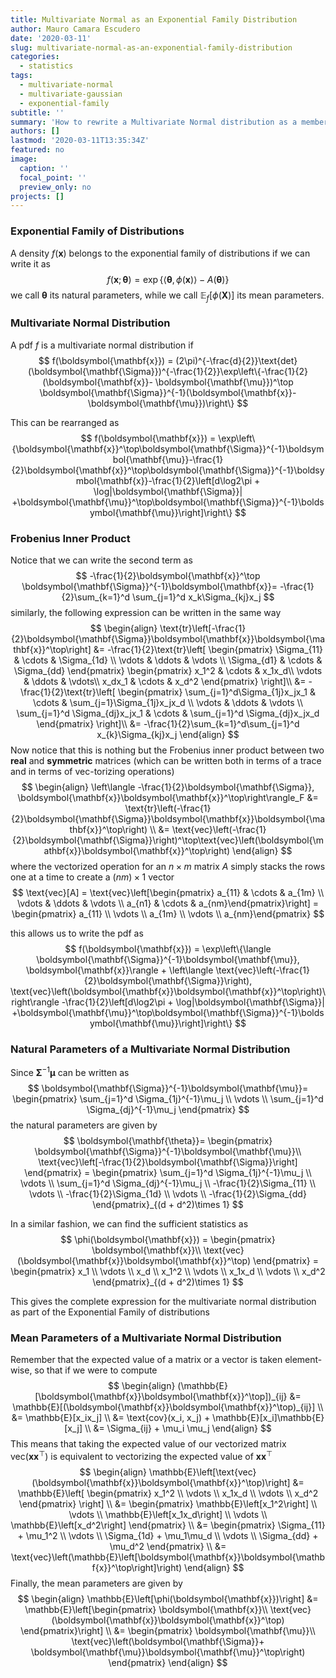 ```yaml
---
title: Multivariate Normal as an Exponential Family Distribution
author: Mauro Camara Escudero
date: '2020-03-11'
slug: multivariate-normal-as-an-exponential-family-distribution
categories:
  - statistics
tags:
  - multivariate-normal
  - multivariate-gaussian
  - exponential-family
subtitle: ''
summary: 'How to rewrite a Multivariate Normal distribution as a member of the Exponential Family.'
authors: []
lastmod: '2020-03-11T13:35:34Z'
featured: no
image:
  caption: ''
  focal_point: ''
  preview_only: no
projects: []
---
```

\newcommand{\vect}[1]{\boldsymbol{\mathbf{#1}}}
\newcommand{\nc}[2]{\newcommand{#1}{#2}}
\nc{\vx}{\vect{x}}
\nc{\vmu}{\vect{\mu}}
\nc{\vSigma}{\vect{\Sigma}}
\nc{\vtheta}{\vect{\theta}}
\nc{\vX}{\vect{X}}
\newcommand{\Ebb}[1]{\mathbb{E}\left[#1\right]}

### Exponential Family of Distributions
A density $f(\vx)$ belongs to the exponential family of distributions if we can write it as
$$
f(\vx; \vtheta) = \exp\left\{\langle\vtheta, \phi(\vx)\rangle  - A(\vtheta)\right\}
$$
we call $\vtheta$ its natural parameters, while we call $\mathbb{E}_f[\phi(\vX)]$ its mean parameters.

### Multivariate Normal Distribution
A pdf $f$ is a multivariate normal distribution if
$$
f(\vx) = (2\pi)^{-\frac{d}{2}}\text{det}(\vSigma)^{-\frac{1}{2}}\exp\left\{-\frac{1}{2}(\vx - \vmu)^\top \vSigma^{-1}(\vx - \vmu)\right\}
$$

This can be rearranged as
$$
f(\vx) = \exp\left\{\vx^\top\vSigma^{-1}\vmu -\frac{1}{2}\vx^\top\vSigma^{-1}\vx -\frac{1}{2}\left[d\log2\pi + \log|\vSigma| +\vmu^\top\vSigma^{-1}\vmu\right]\right\}
$$

### Frobenius Inner Product
Notice that we can write the second term as
$$
-\frac{1}{2}\vx^\top \vSigma^{-1}\vx = -\frac{1}{2}\sum_{k=1}^d \sum_{j=1}^d x_k\Sigma_{kj}x_j
$$
similarly, the following expression can be written in the same way
$$
\begin{align}
\text{tr}\left[-\frac{1}{2}\vSigma\vx\vx^\top\right] &= 
-\frac{1}{2}\text{tr}\left[
\begin{pmatrix}
\Sigma_{11} & \cdots & \Sigma_{1d} \\
\vdots & \ddots & \vdots \\
\Sigma_{d1} & \cdots & \Sigma_{dd} 
\end{pmatrix}
\begin{pmatrix}
x_1^2 & \cdots & x_1x_d\\
\vdots & \ddots & \vdots\\
x_dx_1 & \cdots & x_d^2
\end{pmatrix}
\right]\\
&= 
-\frac{1}{2}\text{tr}\left[
\begin{pmatrix}
\sum_{j=1}^d\Sigma_{1j}x_jx_1 & \cdots & \sum_{j=1}\Sigma_{1j}x_jx_d \\
 \vdots & \ddots & \vdots \\
\sum_{j=1}^d \Sigma_{dj}x_jx_1 & \cdots & \sum_{j=1}^d \Sigma_{dj}x_jx_d
\end{pmatrix}
\right]\\
&= -\frac{1}{2}\sum_{k=1}^d\sum_{j=1}^d x_{k}\Sigma_{kj}x_j
\end{align}
$$
Now notice that this is nothing but the Frobenius inner product between two **real** and **symmetric** matrices (which can be written both in terms of a trace and in terms of $\text{vec}$-torizing operations)
$$
\begin{align}
\left\langle -\frac{1}{2}\vSigma, \vx\vx^\top\right\rangle_F 
&= \text{tr}\left(-\frac{1}{2}\vSigma\vx\vx^\top\right) \\
&= \text{vec}\left(-\frac{1}{2}\vSigma\right)^\top\text{vec}\left(\vx\vx^\top\right)
\end{align}
$$
where the vectorized operation for an $n\times m$ matrix $A$ simply stacks the rows one at a time to create a $(nm)\times 1$ vector
$$
\text{vec}[A] = \text{vec}\left[\begin{pmatrix} a_{11} & \cdots & a_{1m} \\ \vdots & \ddots & \vdots \\ a_{n1} & \cdots & a_{nm}\end{pmatrix}\right] = \begin{pmatrix} a_{11} \\ \vdots  \\ a_{1m} \\ \vdots \\ a_{nm}\end{pmatrix}
$$

this allows us to write the pdf as
$$
f(\vx) = \exp\left\{\langle \vSigma^{-1}\vmu, \vx\rangle + \left\langle \text{vec}\left(-\frac{1}{2}\vSigma\right), \text{vec}\left(\vx\vx^\top\right)\right\rangle -\frac{1}{2}\left[d\log2\pi + \log|\vSigma| +\vmu^\top\vSigma^{-1}\vmu\right]\right\}
$$

### Natural Parameters of a Multivariate Normal Distribution
Since $\vSigma^{-1}\vmu$ can be written as
$$
\vSigma^{-1}\vmu = 
\begin{pmatrix}
\sum_{j=1}^d \Sigma_{1j}^{-1}\mu_j \\
\vdots \\
\sum_{j=1}^d \Sigma_{dj}^{-1}\mu_j
\end{pmatrix}
$$
the natural parameters are given by
$$
\vtheta = 
\begin{pmatrix}
\vSigma^{-1}\vmu \\
\text{vec}\left[-\frac{1}{2}\vSigma\right]
\end{pmatrix} 
= 
\begin{pmatrix}
\sum_{j=1}^d \Sigma_{1j}^{-1}\mu_j \\
\vdots \\
\sum_{j=1}^d \Sigma_{dj}^{-1}\mu_j \\
-\frac{1}{2}\Sigma_{11} \\ \vdots \\ -\frac{1}{2}\Sigma_{1d} \\ \vdots \\ -\frac{1}{2}\Sigma_{dd}
\end{pmatrix}_{(d + d^2)\times 1}
$$

In a similar fashion, we can find the sufficient statistics as
$$
\phi(\vx) = \begin{pmatrix}
\vx \\
\text{vec}(\vx\vx^\top)
\end{pmatrix}
=
\begin{pmatrix}
x_1 \\
\vdots \\
x_d \\
x_1^2 \\ \vdots \\ x_1x_d \\ \vdots \\ x_d^2
\end{pmatrix}_{(d + d^2)\times 1}
$$

This gives the complete expression for the multivariate normal distribution as part of the Exponential Family of distributions

\begin{align}
f(\vx) &= \exp\left\{\langle \theta, \phi(\vx)\rangle - A(\vtheta)\right\} \\
&= \exp\left\{
  \left(\sum_{j=1}^d \Sigma_{1j}^{-1}\mu_j, \cdots, \sum_{j=1}^d \Sigma_{dj}^{-1}\mu_j,
  -\frac{1}{2}\Sigma_{11}, \cdots, -\frac{1}{2}\Sigma_{1d},  \cdots, -\frac{1}{2}\Sigma_{dd}
  \right)^\top
  
  \begin{pmatrix}
  x_1 \\
  \vdots \\
  x_d \\
  x_1^2 \\ \vdots \\ x_1x_d \\ \vdots \\ x_d^2
  \end{pmatrix} -\frac{1}{2}\left[d\log2\pi + \log|\vSigma| +\vmu^\top\vSigma^{-1}\vmu\right]
  \right\}
\end{align}

### Mean Parameters of a Multivariate Normal Distribution
Remember that the expected value of a matrix or a vector is taken element-wise, so that if we were to compute 
$$
\begin{align}
(\mathbb{E}[\vx\vx^\top])_{ij} 
&= \mathbb{E}[(\vx\vx^\top)_{ij}] \\
&= \mathbb{E}[x_ix_j] \\
&= \text{cov}(x_i, x_j) + \mathbb{E}[x_i]\mathbb{E}[x_j] \\
&= \Sigma_{ij} + \mu_i \mu_j
\end{align}
$$
This means that taking the expected value of our vectorized matrix $\text{vec}(\vx\vx^\top)$ is equivalent to vectorizing the expected value of $\vx\vx^\top$
$$
\begin{align}
\mathbb{E}\left[\text{vec}(\vx\vx^\top)\right] 
&= \Ebb{
\begin{pmatrix}
x_1^2 \\
\vdots \\
x_1x_d \\
\vdots \\
x_d^2
\end{pmatrix}
} \\
&=
\begin{pmatrix}
\Ebb{x_1^2} \\
\vdots \\
\Ebb{x_1x_d} \\
\vdots \\
\Ebb{x_d^2}
\end{pmatrix} \\
&= 
\begin{pmatrix}
\Sigma_{11} + \mu_1^2 \\
\vdots \\
\Sigma_{1d} + \mu_1\mu_d \\
\vdots \\
\Sigma_{dd} + \mu_d^2
\end{pmatrix} \\
&= \text{vec}\left(\Ebb{\vx\vx^\top}\right)
\end{align}
$$
Finally, the mean parameters are given by
$$
\begin{align}
\mathbb{E}\left[\phi(\vx)\right] &= \Ebb{\begin{pmatrix}
\vx \\
\text{vec}(\vx\vx^\top)
\end{pmatrix}} \\
&= \begin{pmatrix}
\vmu \\
\text{vec}\left(\vSigma + \vmu\vmu^\top\right)
\end{pmatrix}
\end{align}
$$

<!-- ### Division of Multivariate Normal Distributions -->
<!-- Suppose we have two multivariate normal distributions with the same sufficient statistics -->
<!-- $$ -->
<!-- \exp\left\{\vtheta_1^\top \phi(\vx) - A(\vtheta_1)\right\} \qquad \text{and} \qquad \exp\left\{\vtheta_2^\top\phi(\vx) - A(\vtheta_2)\right\} -->
<!-- $$ -->
<!-- Dividing the two pdfs we obtain -->
<!-- $$ -->
<!-- \exp\left\{(\vtheta_1 - \vtheta_2)^\top \phi(\vx) - A'(\vtheta_1 - \vtheta_2)\right\} -->
<!-- $$ -->
<!-- In our case we have -->
<!-- $$ -->
<!-- \vtheta_1 = \begin{pmatrix} -->
<!-- \vSigma^{-1}_1\vmu_1 \\ -->
<!-- \text{vec}\left[-\frac{1}{2}\vSigma_1\right] -->
<!-- \end{pmatrix} -->
<!-- \qquad -->
<!-- \text{and}  -->
<!-- \qquad -->
<!-- \vtheta_2 = \begin{pmatrix} -->
<!-- \vSigma^{-1}_2\vmu_2 \\ -->
<!-- \text{vec}\left[-\frac{1}{2}\vSigma_2\right] -->
<!-- \end{pmatrix} -->
<!-- $$ -->
<!-- Subtracting them we get -->
<!-- $$ -->
<!-- \begin{align} -->
<!-- \vtheta_1 - \vtheta_2  -->
<!-- &=  -->
<!-- \begin{pmatrix} -->
<!-- \vSigma_1^{-1}\vmu_1 - \vSigma_2^{-1}\vmu_2 \\ -->
<!-- \text{vec}\left[-\frac{1}{2}\vSigma_1\right] - \text{vec}\left[-\frac{1}{2}\vSigma_2\right] -->
<!-- \end{pmatrix} \\ -->
<!-- &= \begin{pmatrix} -->
<!-- \vSigma_1^{-1}\vmu_1 - \vSigma_2^{-1}\vmu_2  \\ -->
<!-- -\frac{1}{2}\text{vec}\left[\vSigma_1 - \vSigma_2\right] -->
<!-- \end{pmatrix} -->
<!-- \end{align} -->
<!-- $$ -->
























